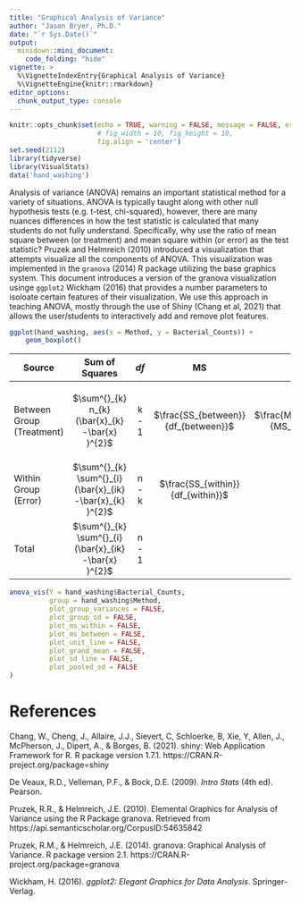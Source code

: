 ```yaml
---
title: "Graphical Analysis of Variance"
author: "Jason Bryer, Ph.D."
date: "`r Sys.Date()`"
output:
  minidown::mini_document:
    code_folding: "hide"
vignette: >
  %\VignetteIndexEntry{Graphical Analysis of Variance}
  %\VignetteEngine{knitr::rmarkdown}
editor_options:
  chunk_output_type: console
---
```


```r
knitr::opts_chunk$set(echo = TRUE, warning = FALSE, message = FALSE, error = FALSE,
					  # fig_width = 10, fig_height = 10,
					  fig.align = 'center')
set.seed(2112)
library(tidyverse)
library(VisualStats)
data('hand_washing')
```


Analysis of variance (ANOVA) remains an important statistical method for a variety of situations. ANOVA is typically taught along with other null hypothesis tests (e.g. t-test, chi-squared), however, there are many nuances differences in how the test statistic is calculated that many students do not fully understand. Specifically, why use the ratio of mean square between (or treatment) and mean square within (or error) as the test statistic? Pruzek and Helmreich (2010) introduced a visualization that attempts visualize all the components of ANOVA. This visualization was implemented in the `granova` (2014) R package utilizing the base graphics system. This document introduces a version of the granova visualization usinge `ggplot2` Wickham (2016) that provides a number parameters to isoloate certain features of their visualization. We use this approach in teaching ANOVA, mostly through the use of Shiny (Chang et al, 2021) that allows the user/students to interactively add and remove plot features.



```r
ggplot(hand_washing, aes(x = Method, y = Bacterial_Counts)) +
	geom_boxplot()
```



| Source                  | Sum of Squares                                              | *df*  | MS                                   | F                                   | p                              |
| ------------------------|:-----------------------------------------------------------:|:-----:|:------------------------------------:|:-----------------------------------:|--------------------------------|
| Between Group (Treatment) | $\sum^{}_{k} n_{k}(\bar{x}_{k} -\bar{x} )^{2}$              | k - 1 | $\frac{SS_{between}}{df_{between}}$  | $\frac{MS_{between}}{MS_{within}}$  | area to right of $F_{k-1,n-k}$ |
| Within Group (Error)    | $\sum^{}_{k} \sum^{}_{i} (\bar{x}_{ik} -\bar{x}_{k} )^{2}$  | n - k | $\frac{SS_{within}}{df_{within}}$    |                                     |                                |
| Total                   | $\sum^{}_{k} \sum^{}_{i} (\bar{x}_{ik} -\bar{x} )^{2}$      | n - 1 |                                      |                                     |                                |



```r
anova_vis(Y = hand_washing$Bacterial_Counts, 
		  group = hand_washing$Method,
		  plot_group_variances = FALSE,
		  plot_group_sd = FALSE,
		  plot_ms_within = FALSE,
		  plot_ms_between = FALSE,
		  plot_unit_line = FALSE,
		  plot_grand_mean = FALSE,
		  plot_sd_line = FALSE,
		  plot_pooled_sd = FALSE
)

```


# References

Chang, W., Cheng, J., Allaire, J.J., Sievert, C, Schloerke, B, Xie, Y, Allen, J.,
  McPherson, J., Dipert, A., & Borges, B. (2021). shiny: Web Application Framework for
  R. R package version 1.7.1. https://CRAN.R-project.org/package=shiny
  
De Veaux, R.D., Velleman, P.F., & Bock, D.E. (2009). *Intro Stats* (4th ed). Pearson.

Pruzek, R.R., & Helmreich, J.E. (2010). Elemental Graphics for Analysis of Variance using the R Package granova. Retrieved from https://api.semanticscholar.org/CorpusID:54635842

Pruzek, R.M., & Helmreich, J.E. (2014). granova: Graphical Analysis of Variance. R package version 2.1. https://CRAN.R-project.org/package=granova

Wickham, H. (2016). *ggplot2: Elegant Graphics for Data Analysis*. Springer-Verlag.



